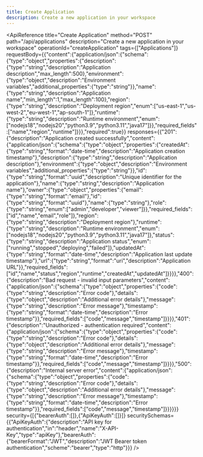 ```yaml
---
title: Create Application
description: Create a new application in your workspace
---
```



<ApiReference
  title="Create Application"
  method="POST"
  path="/api/applications"
  description="Create a new application in your workspace"
  operationId="createApplication"
  tags={["Applications"]}
  requestBody={{"content":{"application/json":{"schema":{"type":"object","properties":{"description":{"type":"string","description":"Application description","max_length":500},"environment":{"type":"object","description":"Environment variables","additional_properties":{"type":"string"}},"name":{"type":"string","description":"Application name","min_length":1,"max_length":100},"region":{"type":"string","description":"Deployment region","enum":["us-east-1","us-west-2","eu-west-1","ap-south-1"]},"runtime":{"type":"string","description":"Runtime environment","enum":["nodejs18","nodejs20","python3.9","python3.11","java17"]}},"required_fields":["name","region","runtime"]}}},"required":true}}
  responses={{"201":{"description":"Application created successfully","content":{"application/json":{"schema":{"type":"object","properties":{"createdAt":{"type":"string","format":"date-time","description":"Application creation timestamp"},"description":{"type":"string","description":"Application description"},"environment":{"type":"object","description":"Environment variables","additional_properties":{"type":"string"}},"id":{"type":"string","format":"uuid","description":"Unique identifier for the application"},"name":{"type":"string","description":"Application name"},"owner":{"type":"object","properties":{"email":{"type":"string","format":"email"},"id":{"type":"string","format":"uuid"},"name":{"type":"string"},"role":{"type":"string","enum":["admin","developer","viewer"]}},"required_fields":["id","name","email","role"]},"region":{"type":"string","description":"Deployment region"},"runtime":{"type":"string","description":"Runtime environment","enum":["nodejs18","nodejs20","python3.9","python3.11","java17"]},"status":{"type":"string","description":"Application status","enum":["running","stopped","deploying","failed"]},"updatedAt":{"type":"string","format":"date-time","description":"Application last update timestamp"},"url":{"type":"string","format":"uri","description":"Application URL"}},"required_fields":["id","name","status","region","runtime","createdAt","updatedAt"]}}}},"400":{"description":"Bad request - invalid input parameters","content":{"application/json":{"schema":{"type":"object","properties":{"code":{"type":"string","description":"Error code"},"details":{"type":"object","description":"Additional error details"},"message":{"type":"string","description":"Error message"},"timestamp":{"type":"string","format":"date-time","description":"Error timestamp"}},"required_fields":["code","message","timestamp"]}}}},"401":{"description":"Unauthorized - authentication required","content":{"application/json":{"schema":{"type":"object","properties":{"code":{"type":"string","description":"Error code"},"details":{"type":"object","description":"Additional error details"},"message":{"type":"string","description":"Error message"},"timestamp":{"type":"string","format":"date-time","description":"Error timestamp"}},"required_fields":["code","message","timestamp"]}}}},"500":{"description":"Internal server error","content":{"application/json":{"schema":{"type":"object","properties":{"code":{"type":"string","description":"Error code"},"details":{"type":"object","description":"Additional error details"},"message":{"type":"string","description":"Error message"},"timestamp":{"type":"string","format":"date-time","description":"Error timestamp"}},"required_fields":["code","message","timestamp"]}}}}}}
  security={[{"bearerAuth":[]},{"ApiKeyAuth":[]}]}
  securitySchemas={{"ApiKeyAuth":{"description":"API key for authentication","in":"header","name":"X-API-Key","type":"apiKey"},"bearerAuth":{"bearerFormat":"JWT","description":"JWT Bearer token authentication","scheme":"bearer","type":"http"}}}
/>


